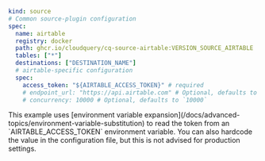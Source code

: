 
```yaml copy
kind: source
# Common source-plugin configuration
spec:
  name: airtable
  registry: docker
  path: ghcr.io/cloudquery/cq-source-airtable:VERSION_SOURCE_AIRTABLE
  tables: ["*"]
  destinations: ["DESTINATION_NAME"]
  # airtable-specific configuration
  spec:
    access_token: "${AIRTABLE_ACCESS_TOKEN}" # required
    # endpoint_url: "https://api.airtable.com" # Optional, defaults to `https://api.airtable.com`
    # concurrency: 10000 # Optional, defaults to `10000`
```

<Callout type="info">
This example uses [environment variable expansion](/docs/advanced-topics/environment-variable-substitution) to read the token from an `AIRTABLE_ACCESS_TOKEN` environment variable. You can also hardcode the value in the configuration file, but this is not advised for production settings.
</Callout>
